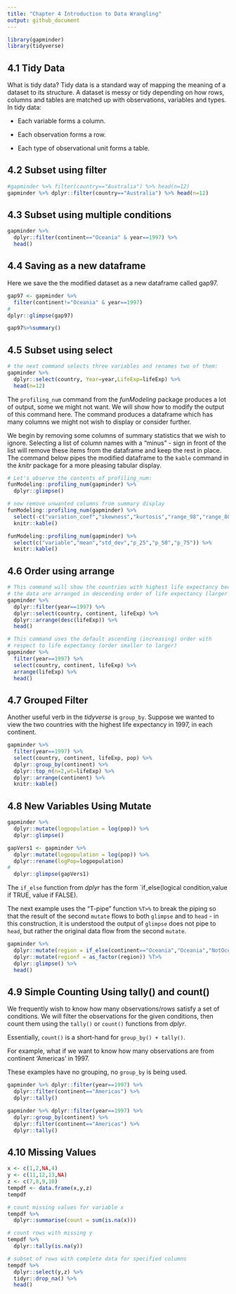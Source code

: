 ```yaml
---
title: "Chapter 4 Introduction to Data Wrangling"
output: github_document
---
```


```r
library(gapminder)
library(tidyverse)
```

## 4.1 Tidy Data

What is tidy data? Tidy data is a standard way of mapping the meaning of a dataset to its structure. A dataset is messy or tidy depending on how rows, columns and tables are matched up with observations, variables and types. In tidy data:

-   Each variable forms a column.

-   Each observation forms a row.

-   Each type of observational unit forms a table.

## 4.2 Subset using filter

```r
#gapminder %>% filter(country=="Australia") %>% head(n=12)
gapminder %>% dplyr::filter(country=="Australia") %>% head(n=12)
```

## 4.3 Subset using multiple conditions

```r
gapminder %>% 
  dplyr::filter(continent=="Oceania" & year==1997) %>% 
  head()

```

## 4.4 Saving as a new dataframe

Here we save the the modified dataset as a new dataframe called gap97.

```r
gap97 <- gapminder %>% 
  filter(continent!="Oceania" & year==1997) 
#
dplyr::glimpse(gap97)
```

```r
gap97%>%summary()
```

## 4.5 Subset using select

```r
# the next command selects three variables and renames two of them:
gapminder %>% 
  dplyr::select(country, Year=year,LifeExp=lifeExp) %>% 
  head(n=12)
```

The `profiling_num` command from the *funModeling* package produces a lot of output, some we might not want. We will show how to modify the output of this command here. The command produces a dataframe which has many columns we might not wish to display or consider further.

We begin by removing some columns of summary statistics that we wish to ignore. Selecting a list of column names with a "minus" - sign in front of the list will remove these items from the dataframe and keep the rest in place. The command below pipes the modified dataframe to the `kable` command in the *knitr* package for a more pleasing tabular display.

```r
# Let's observe the contents of profiling_num:
funModeling::profiling_num(gapminder) %>% 
  dplyr::glimpse()
```

```r
# now remove unwanted columns from summary display
funModeling::profiling_num(gapminder) %>%
  select(-c("variation_coef","skewness","kurtosis","range_98","range_80","p_01","p_99")) %>%
  knitr::kable()
```

```r
funModeling::profiling_num(gapminder) %>%
  select(c("variable","mean","std_dev","p_25","p_50","p_75")) %>%
  knitr::kable()
```

## 4.6 Order using arrange

```r
# This command will show the countries with highest life expectancy because 
# the data are arranged in descending order of life expectancy (larger to smaller)
gapminder %>% 
  dplyr::filter(year==1997) %>%   
  dplyr::select(country, continent, lifeExp) %>% 
  dplyr::arrange(desc(lifeExp)) %>% 
  head()
```

```r
# This command uses the default ascending (increasing) order with
# respect to life expectancy (order smaller to larger)
gapminder %>% 
  filter(year==1997) %>%  
  select(country, continent, lifeExp) %>% 
  arrange(lifeExp) %>% 
  head()
```

## 4.7 Grouped Filter

Another useful verb in the *tidyverse* is `group_by`. Suppose we wanted to view the two countries with the highest life expectancy in 1997, in each continent.

```r
gapminder %>% 
  filter(year==1997) %>%  
  select(country, continent, lifeExp, pop) %>%
  dplyr::group_by(continent) %>%
  dplyr::top_n(n=2,wt=lifeExp) %>%
  dplyr::arrange(continent) %>%
  knitr::kable()
```

## 4.8 New Variables Using Mutate

```r
gapminder %>%
  dplyr::mutate(logpopulation = log(pop)) %>%
  dplyr::glimpse()
```

```r
gapVers1 <- gapminder %>%
  dplyr::mutate(logpopulation = log(pop)) %>%
  dplyr::rename(logPop=logpopulation) 
#
  dplyr::glimpse(gapVers1)
```

The `if_else` function from *dplyr* has the form \`if_else(logical condition,value if TRUE, value if FALSE).

The next example uses the "T-pipe" function `%T>%` to break the piping so that the result of the second `mutate` flows to both `glimpse` and to `head` - in this construction, it is understood the output of `glimpse` does not pipe to `head`, but rather the original data flow from the second `mutate`.

```r
gapminder %>% 
  dplyr::mutate(region = if_else(continent=="Oceania","Oceania","NotOceania")) %>%
  dplyr::mutate(regionf = as_factor(region)) %T>%
  dplyr::glimpse() %>%
  head()
```

## 4.9 Simple Counting Using tally() and count()

We frequently wish to know how many observations/rows satisfy a set of conditions. We will filter the observations for the given conditions, then count them using the `tally()` or `count()` functions from *dplyr*.

Essentially, `count()` is a short-hand for `group_by() + tally()`.

For example, what if we want to know how many observations are from continent 'Americas' in 1997.

These examples have no grouping, no `group_by` is being used.

```r
gapminder %>% dplyr::filter(year==1997) %>%
  dplyr::filter(continent=="Americas") %>%
  dplyr::tally()

```

```r
gapminder %>% dplyr::filter(year==1997) %>%
  dplyr::group_by(continent) %>%
  dplyr::filter(continent=="Americas") %>%
  dplyr::tally()
```

## 4.10 Missing Values

```r
x <- c(1,2,NA,4)
y <- c(11,12,13,NA)
z <- c(7,8,9,10)
tempdf <- data.frame(x,y,z)
tempdf

```

```r
# count missing values for variable x
tempdf %>%
  dplyr::summarise(count = sum(is.na(x)))
```

```r
# count rows with missing y
tempdf %>%
  dplyr::tally(is.na(y))
```

```r
# subset of rows with complete data for specified columns
tempdf %>%
  dplyr::select(y,z) %>%
  tidyr::drop_na() %>%
  head()
```
